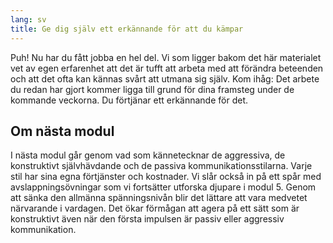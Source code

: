 ```yaml
---
lang: sv
title: Ge dig själv ett erkännande för att du kämpar
---
```


<!-- ## Hur väl tycker du att du just ny lever upp till målet? -->

<!-- Hur mycket respekterar du dina egna rättigheter och hur mycket -->
<!-- respekterar du andras rättigheter med ditt målbeteende (det du vill -->
<!-- jobba med) i nuläget? Även om det kanske känns svårt att sätta en siffra -->
<!-- på ditt eget beteenden -- försök ändå! Det är inget självändamål att det -->
<!-- ska kännas jobbigt, förstås, men när du ägnar tid att tänka efter -->
<!-- hjälper du dig själv att bli mer medveten om hur ditt handlande påverkar -->
<!-- både dig själv och andra. Det kommer du att ha nytta av! -->

<!-- ##97190e70ad78f90ba1381af2ca685afb= -->

<!-- ## Utvärdering av den här modulen -->

Puh! Nu har du fått jobba en hel del. Vi som ligger bakom det här
materialet vet av egen erfarenhet att det är tufft att arbeta med att
förändra beteenden och att det ofta kan kännas svårt att utmana sig
själv. Kom ihåg: Det arbete du redan har gjort kommer ligga till grund
för dina framsteg under de kommande veckorna. Du förtjänar ett
erkännande för det.

<!-- ##f30ac36eb016e6810ea6a4a296b349f0= -->

::: {.callout-note}
## Om nästa modul

I nästa modul går genom vad som kännetecknar de aggressiva, de
konstruktivt självhävdande och de passiva kommunikationsstilarna. Varje
stil har sina egna förtjänster och kostnader. Vi slår också in på ett
spår med avslappningsövningar som vi fortsätter utforska djupare i 
modul 5. Genom att sänka den allmänna spänningsnivån blir det lättare
att vara medvetet närvarande i vardagen. Det ökar förmågan att agera på
ett sätt som är konstruktivt även när den första impulsen är passiv
eller aggressiv kommunikation.
:::